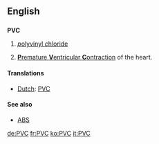 ==English==
==={{initialism}}===
'''PVC'''

#{{organic compound}} [[polyvinyl chloride|''p''oly''v''inyl ''c''hloride]]
#{{medicine}} [[premature ventricular contraction|'''P'''remature '''V'''entricular '''C'''ontraction]] of the heart.

====Translations====
{{top}}
*[[Dutch]]: [[#Dutch|PVC]]
{{bottom}}

====See also====
* {{sense|chemistry}} [[ABS]]

[[de:PVC]]
[[fr:PVC]]
[[ko:PVC]]
[[it:PVC]]